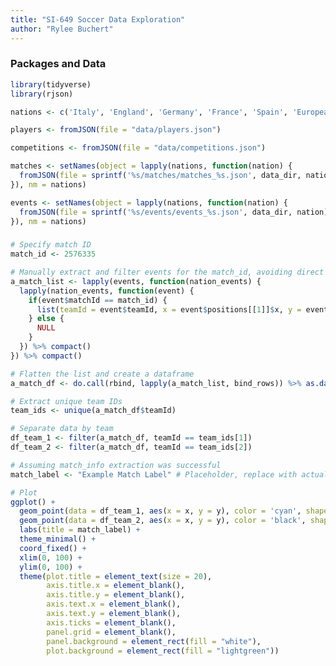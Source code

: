 ```yaml
---
title: "SI-649 Soccer Data Exploration"
author: "Rylee Buchert"
---
```


### Packages and Data

```r

library(tidyverse)
library(rjson)

```

```r

nations <- c('Italy', 'England', 'Germany', 'France', 'Spain', 'European_Championship', 'World_Cup')

players <- fromJSON(file = "data/players.json")

competitions <- fromJSON(file = "data/competitions.json")

matches <- setNames(object = lapply(nations, function(nation) {
  fromJSON(file = sprintf('%s/matches/matches_%s.json', data_dir, nation))
}), nm = nations)

events <- setNames(object = lapply(nations, function(nation) {
  fromJSON(file = sprintf('%s/events/events_%s.json', data_dir, nation))
}), nm = nations)

```

### 

```r
# Specify match ID
match_id <- 2576335

# Manually extract and filter events for the match_id, avoiding direct as_tibble conversion
a_match_list <- lapply(events, function(nation_events) {
  lapply(nation_events, function(event) {
    if(event$matchId == match_id) {
      list(teamId = event$teamId, x = event$positions[[1]]$x, y = event$positions[[1]]$y)
    } else {
      NULL
    }
  }) %>% compact()
}) %>% compact()

# Flatten the list and create a dataframe
a_match_df <- do.call(rbind, lapply(a_match_list, bind_rows)) %>% as.data.frame()

# Extract unique team IDs
team_ids <- unique(a_match_df$teamId)

# Separate data by team
df_team_1 <- filter(a_match_df, teamId == team_ids[1])
df_team_2 <- filter(a_match_df, teamId == team_ids[2])

# Assuming match_info extraction was successful
match_label <- "Example Match Label" # Placeholder, replace with actual match label extraction

# Plot
ggplot() +
  geom_point(data = df_team_1, aes(x = x, y = y), color = 'cyan', shape = 16) +
  geom_point(data = df_team_2, aes(x = x, y = y), color = 'black', shape = 15) +
  labs(title = match_label) +
  theme_minimal() +
  coord_fixed() +
  xlim(0, 100) +
  ylim(0, 100) +
  theme(plot.title = element_text(size = 20),
        axis.title.x = element_blank(),
        axis.title.y = element_blank(),
        axis.text.x = element_blank(),
        axis.text.y = element_blank(),
        axis.ticks = element_blank(),
        panel.grid = element_blank(),
        panel.background = element_rect(fill = "white"),
        plot.background = element_rect(fill = "lightgreen"))

```





